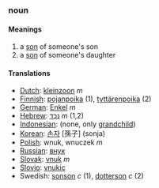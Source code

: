 ===noun===
====Meanings====
#a [[son]] of someone's son
#a [[son]] of someone's daughter
====Translations====
*[[Dutch]]: [[kleinzoon]] ''m''
*[[Finnish]]: [[pojanpoika]] (1), [[tyttärenpoika]] (2)
*[[German]]: [[Enkel]] ''m''
*[[Hebrew]]: [[נֶכֶד]] ''m'' (1,2)
*[[Indonesian]]: (none, only [[grandchild]])
*[[Korean]]: [[손자]] [孫子] (sonja)
*[[Polish]]: wnuk, wnuczek ''m''
*[[Russian]]: [[внук]]
*[[Slovak]]: [[vnuk#Slovak|vnuk]] ''m''
*[[Slovio]]: [[vnukic]]
*Swedish: [[sonson]] ''c'' (1), [[dotterson]] ''c'' (2)
